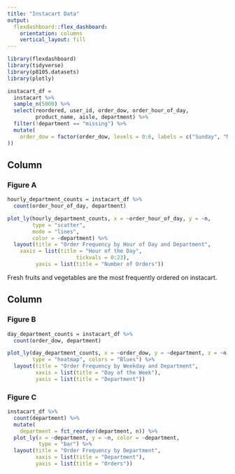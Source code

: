 ```yaml
---
title: "Instacart Data"
output: 
  flexdashboard::flex_dashboard:
    orientation: columns
    vertical_layout: fill
---
```


```r
library(flexdashboard)
library(tidyverse)
library(p8105.datasets)
library(plotly)
```

```r
instacart_df = 
  instacart %>% 
  sample_n(5000) %>% 
  select(reordered, user_id, order_dow, order_hour_of_day,
         product_name, aisle, department) %>% 
  filter(!department == "missing") %>% 
  mutate(
    order_dow = factor(order_dow, levels = 0:6, labels = c("Sunday", "Monday", "Tuesday", "Wednesday", "Thursday", "Friday", "Saturday")
))
```

Column {data-width=550}
-----------------------------------------------------------------------

### Figure A
```r
hourly_department_counts = instacart_df %>%
  count(order_hour_of_day, department)

plot_ly(hourly_department_counts, x = ~order_hour_of_day, y = ~n, 
        type = "scatter",
        mode = "lines", 
        color = ~department) %>%
  layout(title = "Order Frequency by Hour of Day and Department",
    xaxis = list(title = "Hour of the Day",
                      tickvals = 0:23),
         yaxis = list(title = "Number of Orders"))
```
Fresh fruits and vegetables are the most frequently ordered on instacart.

Column {data-width=400}
-----------------------------------------------------------------------

### Figure B

```r
day_department_counts = instacart_df %>% 
  count(order_dow, department) 

plot_ly(day_department_counts, x = ~order_dow, y = ~department, z = ~n, 
        type = "heatmap", colors = "Blues") %>% 
  layout(title = "Order Frequency by Weekday and Department",
         xaxis = list(title = "Day of the Week"),
         yaxis = list(title = "Department"))
```

### Figure C

```r
instacart_df %>%
  count(department) %>% 
  mutate(
    department = fct_reorder(department, n)) %>% 
  plot_ly(x = ~department, y = ~n, color = ~department,
          type = "bar") %>% 
  layout(title = "Order Frequency by Department",
         xaxis = list(title = "Department"),
         yaxis = list(title = "Orders"))
```

